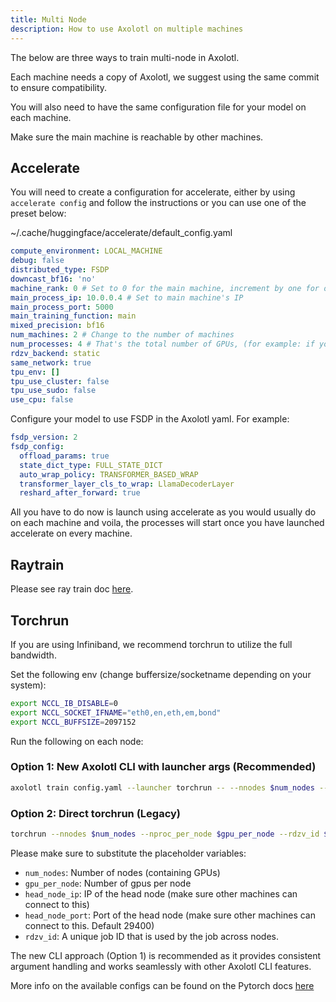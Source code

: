 ```yaml
---
title: Multi Node
description: How to use Axolotl on multiple machines
---
```


The below are three ways to train multi-node in Axolotl.

::: {.callout-important}
Each machine needs a copy of Axolotl, we suggest using the same commit to ensure compatibility.

You will also need to have the same configuration file for your model on each machine.

Make sure the main machine is reachable by other machines.
:::

## Accelerate

You will need to create a configuration for accelerate, either by using `accelerate config` and follow the instructions or you can use one of the preset below:

~/.cache/huggingface/accelerate/default_config.yaml
```yaml
compute_environment: LOCAL_MACHINE
debug: false
distributed_type: FSDP
downcast_bf16: 'no'
machine_rank: 0 # Set to 0 for the main machine, increment by one for other machines
main_process_ip: 10.0.0.4 # Set to main machine's IP
main_process_port: 5000
main_training_function: main
mixed_precision: bf16
num_machines: 2 # Change to the number of machines
num_processes: 4 # That's the total number of GPUs, (for example: if you have 2 machines with 4 GPU, put 8)
rdzv_backend: static
same_network: true
tpu_env: []
tpu_use_cluster: false
tpu_use_sudo: false
use_cpu: false
```

Configure your model to use FSDP in the Axolotl yaml. For example:
```yaml
fsdp_version: 2
fsdp_config:
  offload_params: true
  state_dict_type: FULL_STATE_DICT
  auto_wrap_policy: TRANSFORMER_BASED_WRAP
  transformer_layer_cls_to_wrap: LlamaDecoderLayer
  reshard_after_forward: true
```

All you have to do now is launch using accelerate as you would usually do on each machine and voila, the processes will start once you have launched accelerate on every machine.

## Raytrain

Please see ray train doc [here](ray-integration.qmd).

## Torchrun

If you are using Infiniband, we recommend torchrun to utilize the full bandwidth.

Set the following env (change buffersize/socketname depending on your system):

```bash
export NCCL_IB_DISABLE=0
export NCCL_SOCKET_IFNAME="eth0,en,eth,em,bond"
export NCCL_BUFFSIZE=2097152
```

Run the following on each node:

### Option 1: New Axolotl CLI with launcher args (Recommended)

```bash
axolotl train config.yaml --launcher torchrun -- --nnodes $num_nodes --nproc_per_node $gpu_per_node --rdzv_id $rdzv_id --rdzv_backend c10d --rdzv_endpoint "$head_node_ip:$head_node_port"
```

### Option 2: Direct torchrun (Legacy)

```bash
torchrun --nnodes $num_nodes --nproc_per_node $gpu_per_node --rdzv_id $rdzv_id --rdzv_backend c10d --rdzv_endpoint "$head_node_ip:$head_node_port" -m axolotl.cli.train config.yaml
```

Please make sure to substitute the placeholder variables:

- `num_nodes`: Number of nodes (containing GPUs)
- `gpu_per_node`: Number of gpus per node
- `head_node_ip`: IP of the head node (make sure other machines can connect to this)
- `head_node_port`: Port of the head node (make sure other machines can connect to this. Default 29400)
- `rdzv_id`: A unique job ID that is used by the job across nodes.

The new CLI approach (Option 1) is recommended as it provides consistent argument handling and works seamlessly with other Axolotl CLI features.

More info on the available configs can be found on the Pytorch docs [here](https://pytorch.org/docs/stable/elastic/run.html)

